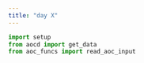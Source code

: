 ```yaml
---
title: "day X"
---
```

```python
import setup
from aocd import get_data
from aoc_funcs import read_aoc_input
```

```python

```

```python

```